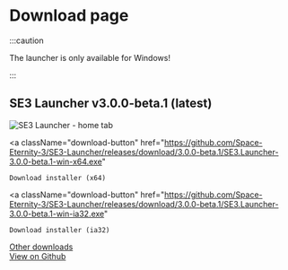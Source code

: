 # Download page

:::caution

The launcher is only available for Windows!

:::

## SE3 Launcher v3.0.0-beta.1 (latest)

![SE3 Launcher - home tab](https://user-images.githubusercontent.com/81181783/181937238-fcead037-b3ab-4713-be2b-d0bf0ad62350.png)

<a
    className="download-button"
    href="https://github.com/Space-Eternity-3/SE3-Launcher/releases/download/3.0.0-beta.1/SE3.Launcher-3.0.0-beta.1-win-x64.exe"
>
    Download installer (x64)
</a>

<a
    className="download-button"
    href="https://github.com/Space-Eternity-3/SE3-Launcher/releases/download/3.0.0-beta.1/SE3.Launcher-3.0.0-beta.1-win-ia32.exe"
>
    Download installer (ia32)
</a>

[Other downloads](https://github.com/Space-Eternity-3/SE3-Launcher/releases)  
[View on Github](https://github.com/Space-Eternity-3/SE3-Launcher)

